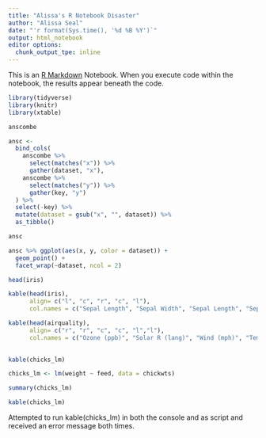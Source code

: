 ```yaml
---
title: "Alissa's R Notebook Disaster"
author: "Alissa Seal"
date: "'r format(Sys.time(), '%d %B %Y')`"
output: html_notebook
editor options: 
  chunk_output_tpe: inline
---
```


This is an [R Markdown](http://rmarkdown.rstudio.com) Notebook. When you execute code within the notebook, the results appear beneath the code. 

```r
library(tidyverse)
library(knitr)
library(xtable)
```

```r
anscombe
```

```r
ansc <-
  bind_cols(
    anscombe %>% 
      select(matches("x")) %>% 
      gather(dataset, "x"),
    anscombe %>% 
      select(matches("y")) %>% 
      gather(key, "y")
  ) %>% 
  select(-key) %>% 
  mutate(dataset = gsub("x", "", dataset)) %>% 
  as_tibble()
```
```r
ansc
```


```r
ansc %>% ggplot(aes(x, y, color = dataset)) + 
  geom_point() +
  facet_wrap(~dataset, ncol = 2)
```

```r
head(iris)
```

```r
kable(head(iris), 
      align= c("l", "c", "r", "c", "l"),
      col.names = c("Sepal Length", "Sepal Width", "Sepal Length", "Sepal Width", "Species"))
```

```r
kable(head(airquality), 
      align= c("r", "r", "c", "c", "l","l"),
      col.names = c("Ozone (ppb)", "Solar R (lang)", "Wind (mph)", "Temp (°F)", "Month","Day"))
      
```

```r
kable(chicks_lm)
```

```r
chicks_lm <- lm(weight ~ feed, data = chickwts)
```

```r
summary(chicks_lm)
```

```r
kable(chicks_lm)
```

Attempted to run kable(chicks_lm) in both the console and as script and received an error message both times. 

